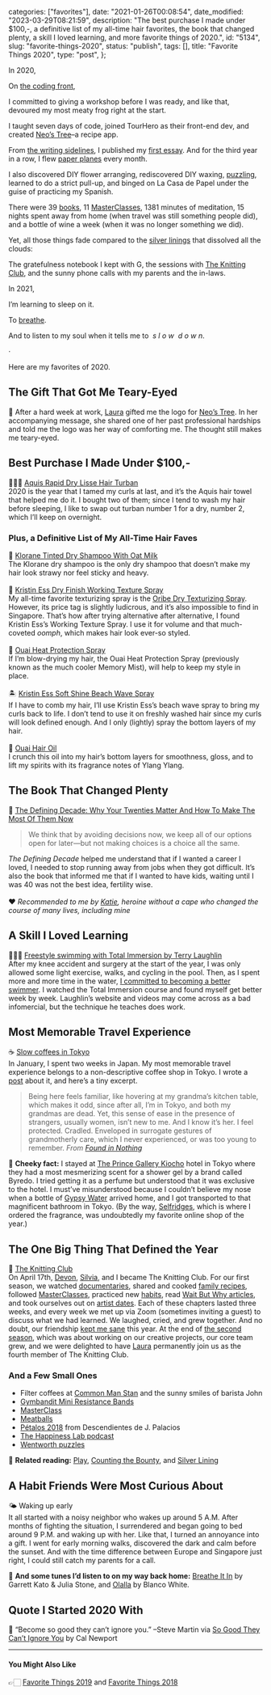 
  categories: ["favorites"],
  date: "2021-01-26T00:08:54",
  date_modified: "2023-03-29T08:21:59",
  description:
    "The best purchase I made under $100,-, a definitive list of my all-time hair favorites, the book that changed plenty, a skill I loved learning, and more favorite things of 2020.",
  id: "5134",
  slug: "favorite-things-2020",
  status: "publish",
  tags: [],
  title: "Favorite Things 2020",
  type: "post",
};


In 2020,

On [the coding front](/posts/leap-of-code/),

I committed to giving a workshop before I was ready, and like that, devoured my most meaty frog right at the start.

I taught seven days of code, joined TourHero as their front-end dev, and created [Neo’s Tree](https://www.neostree.com)–a recipe app.

From [the writing sidelines](/all-posts/#2020), I published my [first essay](/posts/mirha-left/). And for the third year in a row, I flew [paper planes](/letters/#2020) every month.

I also discovered DIY flower arranging, rediscovered DIY waxing, [puzzling](#few-small-things), learned to do a strict pull-up, and binged on La Casa de Papel under the guise of practicing my Spanish.

There were 39 [books](/posts/read-100-books/#finished-reads), 11 [MasterClasses](/posts/the-knitting-club/#masterclass), 1381 minutes of meditation, 15 nights spent away from home (when travel was still something people did), and a bottle of wine a week (when it was no longer something we did).

Yet, all those things fade compared to the [silver linings](/letters/paper-planes-packets-1120/) that dissolved all the clouds:

The gratefulness notebook I kept with G, the sessions with [The Knitting Club](/posts/the-knitting-club/), and the sunny phone calls with my parents and the in-laws.

In 2021,

I’m learning to sleep on it.

To [breathe](https://www.amazon.com/Breath-New-Science-Lost-Art-ebook/dp/B0818ZZNLR/).

And to listen to my soul when it tells me to  _s l o w_  *d o w n*.

·

Here are my favorites of 2020.

## The Gift That Got Me Teary-Eyed

🌳 After a hard week at work, [Laura](https://lanobilis.com/about) gifted me the logo for [Neo’s Tree](https://www.neostree.com). In her accompanying message, she shared one of her past professional hardships and told me the logo was her way of comforting me. The thought still makes me teary-eyed.

## Best Purchase I Made Under $100,-

🧖🏿‍♀️ [Aquis Rapid Dry Lisse Hair Turban](https://aquis.com/products/rapid-dry-hair-turban)\
2020 is the year that I tamed my curls at last, and it’s the Aquis hair towel that helped me do it. I bought two of them; since I tend to wash my hair before sleeping, I like to swap out turban number 1 for a dry, number 2, which I’ll keep on overnight.

### Plus, a Definitive List of My All-Time Hair Faves

🥛 [Klorane Tinted Dry Shampoo With Oat Milk](https://www.klorane.com/en-en/hair/dry-shampoos-oat/tinted-dry-shampoo)\
The Klorane dry shampoo is the only dry shampoo that doesn’t make my hair look strawy nor feel sticky and heavy.\
\
💈 [Kristin Ess Dry Finish Working Texture Spray](https://www.kristinesshair.com/products/dry-finish-working-texture-spray)\
My all-time favorite texturizing spray is the [Oribe Dry Texturizing Spray](https://www.oribe.com/oribestorefront/oribe/en/Collections/Signature/Dry-Texturizing-Spray/p/400129). However, its price tag is slightly ludicrous, and it’s also impossible to find in Singapore. That’s how after trying alternative after alternative, I found Kristin Ess’s Working Texture Spray. I use it for volume and that much-coveted _oomph_, which makes hair look ever-so styled.\
\
🧯 [Ouai Heat Protection Spray](https://theouai.com/products/heat-protection-spray)\
If I’m blow-drying my hair, the Ouai Heat Protection Spray (previously known as the much cooler Memory Mist), will help to keep my style in place.\
\
🏝 [Kristin Ess Soft Shine Beach Wave Spray](https://www.kristinesshair.com/products/soft-shine-beach-wave-spray)\
If I have to comb my hair, I’ll use Kristin Ess’s beach wave spray to bring my curls back to life. I don’t tend to use it on freshly washed hair since my curls will look defined enough. And I only (lightly) spray the bottom layers of my hair.\
\
🧴 [Ouai Hair Oil](/letters/paper-planes-packets-1118/#ouai-hair-oil)\
I crunch this oil into my hair’s bottom layers for smoothness, gloss, and to lift my spirits with its fragrance notes of Ylang Ylang.

## The Book That Changed Plenty

🐥 [The Defining Decade: Why Your Twenties Matter And How To Make The Most Of Them Now](https://www.amazon.com/Defining-Decade-Your-Twenties-Matter/dp/0446561754)

> We think that by avoiding decisions now, we keep all of our options open for later—but not making choices is a choice all the same.

_The Defining Decade_ helped me understand that if I wanted a career I loved, I needed to stop running away from jobs when they got difficult. It’s also the book that informed me that if I wanted to have kids, waiting until I was 40 was not the best idea, fertility wise.\
\
❤️ _Recommended to me by [Katie](http://www.katiekirsch.com/), heroine without a cape who changed the course of many lives, including mine_

## A Skill I Loved Learning

🏊🏼‍♀️ [Freestyle swimming with Total Immersion by Terry Laughlin](http://www.totalimmersion.net/store/essential-skills-mp4-download.html)\
After my knee accident and surgery at the start of the year, I was only allowed some light exercise, walks, and cycling in the pool. Then, as I spent more and more time in the water, [I committed to becoming a better swimmer](/letters/paper-planes-packets-1020/). I watched the Total Immersion course and found myself get better week by week. Laughlin’s website and videos may come across as a bad infomercial, but the technique he teaches does work.

## Most Memorable Travel Experience

☕️ [Slow coffees in Tokyo](/posts/found-in-nothing/)\
In January, I spent two weeks in Japan. My most memorable travel experience belongs to a non-descriptive coffee shop in Tokyo. I wrote a [post](/posts/found-in-nothing/) about it, and here’s a tiny excerpt.

> Being here feels familiar, like hovering at my grandma’s kitchen table, which makes it odd, since after all, I’m in Tokyo, and both my grandmas are dead. Yet, this sense of ease in the presence of strangers, usually women, isn’t new to me. And I know it’s her. I feel protected. Cradled. Enveloped in surrogate gestures of grandmotherly care, which I never experienced, or was too young to remember. _From [Found in Nothing](/posts/found-in-nothing/)_

🌊 **Cheeky fact:** I stayed at [The Prince Gallery Kiocho](https://www.marriott.com/hotels/travel/tyolc-the-prince-gallery-tokyo-kioicho-a-luxury-collection-hotel/) hotel in Tokyo where they had a most mesmerizing scent for a shower gel by a brand called Byredo. I tried getting it as a perfume but understood that it was exclusive to the hotel. I must’ve misunderstood because I couldn’t believe my nose when a bottle of [Gypsy Water](https://www.byredo.com/eu_en/gypsy-water-eau-de-parfum-50ml) arrived home, and I got transported to that magnificent bathroom in Tokyo. (By the way, [Selfridges](https://www.selfridges.com/), which is where I ordered the fragrance, was undoubtedly my favorite online shop of the year.)

## The One Big Thing That Defined the Year

🧶 [The Knitting Club](/posts/the-knitting-club)\
On April 17th, [Devon](https://www.cafebirke.com/about), [Silvia](https://silviafalcomer.com/about), and I became The Knitting Club. For our first season, we watched [documentaries](/posts/the-knitting-club/#documentaries), shared and cooked [family recipes](/posts/the-knitting-club/#family-recipes), followed [MasterClasses](/posts/the-knitting-club/#masterclass), practiced new [habits](/posts/the-knitting-club/#the-habit-list), read [Wait But Why articles](/posts/the-knitting-club/#wait-but-why), and took ourselves out on [artist dates](/posts/the-knitting-club/#the-artists-way). Each of these chapters lasted three weeks, and every week we met up via Zoom (sometimes inviting a guest) to discuss what we had learned. We laughed, cried, and grew together. And no doubt, our friendship [kept me sane](/letters/paper-planes-packets-0520/) this year. At the end of [the second season](/posts/the-knitting-club-season-two), which was about working on our creative projects, our core team grew, and we were delighted to have [Laura](https://lanobilis.com/about) permanently join us as the fourth member of The Knitting Club.

### And a Few Small Ones

- Filter coffees at [Common Man Stan](https://commonmancoffeeroasters.com/pages/cmstan) and the sunny smiles of barista John
- [Gymbandit Mini Resistance Bands](https://www.instagram.com/gymbanditco)
- [MasterClass](http://masterclass.com/)
- [Meatballs](https://www.neostree.com/recipes/63)
- [Pétalos 2018](https://www.vivino.com/descendientes-de-j-palacios-petalos/w/91140) from Descendientes de J. Palacios
- [The Happiness Lab podcast](https://www.happinesslab.fm/)
- [Wentworth puzzles](https://www.wentworthpuzzles.com/)

🔖 **Related reading:** [Play](/letters/paper-planes-packets-0820/), [Counting the Bounty](/letters/paper-planes-packets-0920/), and [Silver Lining](/letters/paper-planes-packets-1120/)

## A Habit Friends Were Most Curious About

🌤 Waking up early\
It all started with a noisy neighbor who wakes up around 5 A.M. After months of fighting the situation, I surrendered and began going to bed around 9 P.M. and waking up with her. Like that, I turned an annoyance into a gift. I went for early morning walks, discovered the dark and calm before the sunset. And with the time difference between Europe and Singapore just right, I could still catch my parents for a call.

🎼 **And some tunes I’d listen to on my way back home:** [Breathe It In](https://open.spotify.com/track/4ldpTCx47OfKJSoz1Y8pef?si=QPul8djLQw67gu5IuAWLxg) by Garrett Kato & Julia Stone, and [Olalla](https://open.spotify.com/track/4R59wt5nnhYo88PIu3cUIt?si=zCmcCBhqT9a2fvi_8JwTMw) by Blanco White.

## Quote I Started 2020 With

🔖 “Become so good they can’t ignore you.” –Steve Martin via [So Good They Can’t Ignore You](/posts/read-100-books/#so-good-they-cant-ignore-you) by Cal Newport

---

#### You Might Also Like

👉🏻 [Favorite Things 2019](/posts/favorite-things-2019/) and [Favorite Things 2018](/posts/favorite-things-2018/)
